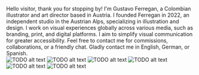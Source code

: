 Hello visitor, thank you for stopping by! I'm Gustavo Ferregan, a Colombian
illustrator and art director based in Austria. I founded Ferregan in 2022, an
independent studio in the Austrian Alps, specializing in illustration and
design. I work on visual experiences globally across various media, such as
branding, print, and digital platforms. I aim to simplify visual communication
for greater accessibility. Feel free to contact me for commissions,
collaborations, or a friendly chat. Gladly contact me in English, German, or
Spanish.
<br />
<Slideshow>
    ![TODO alt text](./about_1.png)
    ![TODO alt text](./about_2.png)
    ![TODO alt text](./about_3.png)
    ![TODO alt text](./about_4.png)
    ![TODO alt text](./about_5.png)
    ![TODO alt text](./about_6.png)
</Slideshow>

